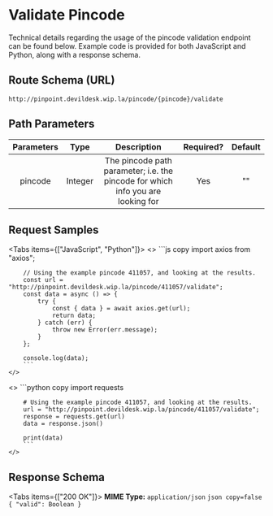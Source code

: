 
# Validate Pincode

Technical details regarding the usage of the pincode validation endpoint can be found below. Example code is provided for both JavaScript and Python, along with a response schema.

## Route Schema (URL)


```
http://pinpoint.devildesk.wip.la/pincode/{pincode}/validate

```


## Path Parameters

| Parameters |   Type    |                                     Description                                          | Required? | Default |
|:----------:|:-------: |:----------------------------------------------------------------------------: |:--------: |:------:|
| pincode    |  Integer  | The pincode path parameter; i.e. the pincode for which info you are looking for |     Yes    |    ""   |


## Request Samples

<Tabs items={["JavaScript", "Python"]}>
  <Tab>
    <>
        ```js copy 
        import axios from "axios";

        // Using the example pincode 411057, and looking at the results.
        const url = "http://pinpoint.devildesk.wip.la/pincode/411057/validate";
        const data = async () => {
            try {
                const { data } = await axios.get(url);
                return data;
            } catch (err) {
                throw new Error(err.message);
            }
        };

        console.log(data);
        ```
    </>

  </Tab>
  <Tab>
    <>
        ```python copy 
        import requests

        # Using the example pincode 411057, and looking at the results.
        url = "http://pinpoint.devildesk.wip.la/pincode/411057/validate";
        response = requests.get(url)
        data = response.json()

        print(data)
        ```
    </>

  </Tab>
</Tabs>


## Response Schema


<Tabs items={["200 OK"]}>
  <Tab>
    **MIME Type:** `application/json`
    ```json copy=false
    {
         "valid": Boolean
    }
    ```
  </Tab>
</Tabs>
